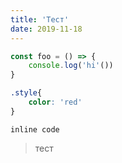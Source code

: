```yaml
---
title: 'Тест'
date: 2019-11-18
---
```


```js
const foo = () => {
    console.log('hi'())
}
```

```css
.style{
    color: 'red'
}
```

`inline code`

> тест